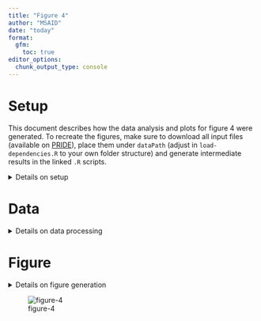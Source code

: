 ```yaml
---
title: "Figure 4"
author: "MSAID"
date: "today"
format:
  gfm:
    toc: true
editor_options: 
  chunk_output_type: console
---
```


# Setup

This document describes how the data analysis and plots for figure 4 were generated. To recreate the figures, make sure to download all input files (available on [PRIDE](https://www.ebi.ac.uk/pride/archive?keyword=PXD053241)), place them under `dataPath` (adjust in `load-dependencies.R` to your own folder structure) and generate intermediate results in the linked `.R` scripts.

<details>
<summary>Details on setup</summary>

```r
suppressMessages(source(here::here("scripts/load-dependencies.R")))
msaid_SE <- c("Sequest HT" = msaid_orange, "CHIMERYS" = msaid_blue,
              "CHIMERYS\ntop 15 peaks" = msaid_lightblue)
msaid_quantified <- c("TRUE" = msaid_darkgray, "FALSE" = msaid_red)
msaid_organism <- c("Human" = msaid_blue, "Yeast" = msaid_orange, "E. coli" = msaid_darkgray)

path <- file.path(here::here(), "figure-4")
figurePath <- file.path(dataPath, "figure-4")
```

</details>

# Data

<details>
<summary>Details on data processing</summary>

## Skyline correlation

Intensities were exported directly from Skyline and matched to CHIMERYS intensity values.

```r
data_cor <- fread(file.path(figurePath, "quan_corr_skyline.csv"))
data_new <- fread(file.path(figurePath, "Skyline_pcm_quan_export_martin_max5fragments_240617_redo.csv"))
data_new <- data_new[, .(Peptide, SkylineNew = `Total Area Fragment`)]
data_cor <- merge(data_cor, data_new, by="Peptide", all=T)

p_cor <- ggplot(data_cor, aes(x=log10(CHIMERYS), y=log10(SkylineNew))) +
  geom_abline(slope = 1, intercept = 0, color = msaid_darkgray, linetype = "dashed") +
  geom_smooth(method="lm", formula= y~x, col = msaid_blue, linewidth = 0.5) +
  geom_point(shape = 1L, stroke = 0.25, size = 1, color = msaid_darkgray) +
  xlab("CHIMERYS\nlog10 intensity") + ylab("Skyline\nlog10 intensity")
```

## CV violins

[R code to generate input file `20241127_figure4c_cvs_noNorm_fdr_localPcmGrouper_pepFasta.fst`](figure-4C-cvs.R)

```r
dtCv <- read_fst(file.path(figurePath, "20241127_figure4c_cvs_noNorm_fdr_localPcmGrouper_pepFasta.fst"),
                 as.data.table = T)
#dtCv[!is.na(CONDITION), .N, keyby=SOFTWARE]
dtCv <- rbind(cbind(TYPE = "no eFDR filter", dtCv),
              cbind(TYPE = "eFDR min 1 per\ncondition ≤ 1%", dtCv[QUAN_MIN1COND_EFDR==T]))

cvEfdrLabel <- c("no eFDR filter", "eFDR min 1 per\ncondition ≤ 1%")
dtCv[, TYPE := factor(TYPE, cvEfdrLabel)]
dtCv[, COUNT := NULL]
dtCv[, CV := CV/100]
softwareLevels <- c("CHIMERYS", "DIA-NN", "SPECTRONAUT", "SPECTRONAUT_FILTERED")
softwareLabels <- c("CHIMERYS", "DIA-NN", "Spectronaut", "Spectronaut\n(curated)")
dtCv[, SOFTWARE := factor(SOFTWARE, softwareLevels, softwareLabels)]
setkey(dtCv, TYPE, SOFTWARE, LABEL)

dtCvCount <- dtCv[!is.na(CV), .(.N, maxCv = max(CV)), keyby=.(TYPE, SOFTWARE, LABEL)]
dtCj <- dtCvCount[, CJ(TYPE, LABEL, SOFTWARE, unique = T)]
setkey(dtCj, TYPE, SOFTWARE, LABEL)
dtCvCount <- dtCvCount[dtCj]
dtCvCount[, maxCv := max(maxCv, na.rm = T), by=.(TYPE, SOFTWARE, LABEL)]
dtCvCount[is.na(N), N := 0]
dtCvCount[is.na(maxCv) | N<2, maxCv := 0]
dtCvCount[, labelN := format(N, big.mark=",", trim=T)]

dtCvMed <- dtCv[!is.na(CV), .(medianCv = median(CV)), keyby=TYPE]

p_cv <- ggplot(dtCv[!is.na(CV)], aes(x=CV, y=LABEL, fill=LABEL)) +
  geom_vline(data=dtCvMed, aes(xintercept = medianCv), linetype = "longdash",
             color = msaid_darkgray, linewidth = 0.25) +
  geom_violin(draw_quantiles = c(0.25, 0.5, 0.75), linewidth = 0.25) +
  geom_text(data=dtCvCount, aes(x=maxCv+max(maxCv)*0.05, label=labelN),
            position = position_dodge(0.9), color=msaid_darkgray,
            family="Montserrat Light", size=3/.pt, hjust = 0) +
  scale_x_continuous(labels = label_percent(), limits = c(0, 2.2)) +
  scale_fill_manual("Quantified fragments", values = colorRampPalette(c(msaid_red, msaid_darkgray))(4L),
                    breaks = c('0', '1', '2', '≥ 3'), drop = F) +
  facet_grid(cols = vars(SOFTWARE), rows = vars(TYPE)) +
  xlab("Precursor CVs") + ylab("Quantified fragments") +
  theme(legend.position = "none", plot.background = element_rect(fill = "transparent", colour = NA),
        strip.text = element_text(size = 3), axis.text.x = element_text(size = 5))

#list median CVs for the manuscript
dtCv[TYPE=="eFDR min 1 per\ncondition ≤ 1%" & !is.na(CV),
     round(median(CV)*100, 1), keyby=SOFTWARE]
```

## Density plot

[R code to generate input file `20241127_figure4d_ma_noNorm_efdr_localPcmGrouper_pepFasta_min1eFdr.fst`](figure-4D-ma.R)

```r
filePathMa <- file.path(figurePath, "20241127_figure4d_ma_noNorm_efdr_localPcmGrouper_pepFasta_min1eFdr.fst")

dtOrg <- read_fst(filePathMa, as.data.table = T)
#dtOrg <- dtOrg[QUAN_SAMPLES_ENTRAPMENT_FDR==0 | QUAN_SAMPLES_ENTRAPMENT_FDR==6]
softwareLevels <- c("CHIMERYS", "DIA-NN", "SPECTRONAUT", "SPECTRONAUT_FILTERED")
softwareLabels <- c("CHIMERYS", "DIA-NN", "Spectronaut", "Spectronaut\n(curated)")
dtOrg[, SOFTWARE := factor(SOFTWARE, softwareLevels, softwareLabels)]
organismLevels <- c("YEAST", "HUMAN", "ECOLI")
organismLabels <- c("Yeast", "Human", "E. coli")
organismRatios <- setNames(log2(c(2, 1, 0.25)), organismLabels)
dtOrg[, ORGANISM := factor(ORGANISM, organismLevels, organismLabels)]
dtOrg[, eFdrLabelComp := ifelse(QUAN_COMPLETE_EFDR, "eFDR all ≤ 1%", "eFDR min 1 > 1%")]
dtOrg[, eFdrLabelComp := factor(eFdrLabelComp, c("eFDR all ≤ 1%", "eFDR min 1 > 1%"))]
dtOrg[, eFdrLabelCond := ifelse(QUAN_MIN1COND_EFDR, "eFDR min 1\nper condition ≤ 1%", "eFDR all in\nany condition > 1%")]
dtOrg[, eFdrLabelCond := factor(eFdrLabelCond, c("eFDR min 1\nper condition ≤ 1%", "eFDR all in\nany condition > 1%"))]
dtMaLines <- data.table(YINTERCEPT = organismRatios, ORGANISM = factor(organismLabels))

p_density <- ggplot(dtOrg, aes(x=LOG2RATIO, color=ORGANISM)) +
  geom_density(linewidth=0.25) +
  geom_vline(data=dtMaLines, aes(xintercept=YINTERCEPT, color=ORGANISM),
             linetype = "dashed", linewidth = 0.25, show.legend = F) +
  scale_color_manual(NULL, values = msaid_organism) +
  scale_x_continuous(breaks = pretty_breaks(), limits = c(-4, 3)) +
  guides(fill = guide_legend(override.aes = list(color = NA, size = 2))) +
  facet_grid(rows = vars(eFdrLabelCond), cols = vars(SOFTWARE)) +
  xlab("Log2 fold change (zoom-in)") + ylab("Density") +
  theme(legend.position = "top", strip.text = element_text(size = 4))

#mean and sd of log2 ratios after eFDR filtering (at least 1 per each condition)
dtOrg[eFdrLabelCond=="eFDR min 1\nper condition ≤ 1%",
      .(mean = round(mean(LOG2RATIO, na.rm=T), 2),
        sd = round(sd(LOG2RATIO, na.rm=T), 2)), keyby=.(SOFTWARE, ORGANISM)]
```

</details>

# Figure

<details>
<summary>Details on figure generation</summary>

```r
p_schema <- image_ggplot2(image_read(file.path(path, "new_schema/figure_4_schema.pdf"),
                                       density = 600))

layout_annotation <- list(c("A", "B", "C", "D"))
layout_design <- "AAAABB\nCCCCCC\nDDDDDD"

p_ms2Quan <- free(p_schema) + p_cor + p_cv + p_density +
  plot_layout(heights = c(1, 1.5, 2), design = layout_design) +
  plot_annotation(tag_levels = layout_annotation)

ggsave2(file.path(path, "figure-4.pdf"), plot = p_ms2Quan,
        width = 90, height = 120, units = "mm", device = cairo_pdf)
ggsave2(file.path(path, "figure-4.png"), plot = p_ms2Quan,
        width = 90, height = 120, units = "mm")
```

</details>

![figure-4](figure-4.png)
